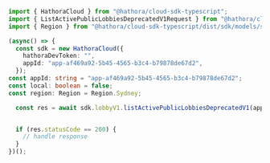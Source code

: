 ```typescript ListActivePublicLobbiesDeprecatedV1.ts
import { HathoraCloud } from "@hathora/cloud-sdk-typescript";
import { ListActivePublicLobbiesDeprecatedV1Request } from "@hathora/cloud-sdk-typescript/dist/sdk/models/operations";
import { Region } from "@hathora/cloud-sdk-typescript/dist/sdk/models/shared";

(async() => {
  const sdk = new HathoraCloud({
    hathoraDevToken: "",
    appId: "app-af469a92-5b45-4565-b3c4-b79878de67d2",
  });
const appId: string = "app-af469a92-5b45-4565-b3c4-b79878de67d2";
const local: boolean = false;
const region: Region = Region.Sydney;

  const res = await sdk.lobbyV1.listActivePublicLobbiesDeprecatedV1(appId, local, region);


  if (res.statusCode == 200) {
    // handle response
  }
})();
```
